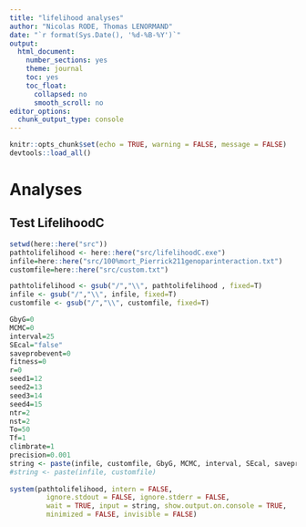 ```yaml
---
title: "lifelihood analyses"
author: "Nicolas RODE, Thomas LENORMAND"
date: "`r format(Sys.Date(), '%d-%B-%Y')`"
output: 
  html_document: 
    number_sections: yes
    theme: journal
    toc: yes
    toc_float:
      collapsed: no
      smooth_scroll: no
editor_options: 
  chunk_output_type: console
---
```


```r
knitr::opts_chunk$set(echo = TRUE, warning = FALSE, message = FALSE)
devtools::load_all()


```
# Analyses
## Test LifelihoodC
```r
setwd(here::here("src"))
pathtolifelihood <- here::here("src/lifelihoodC.exe")
infile=here::here("src/100%mort_Pierrick211genoparinteraction.txt")
customfile=here::here("src/custom.txt")

pathtolifelihood <- gsub("/","\\", pathtolifelihood , fixed=T)
infile <- gsub("/","\\", infile, fixed=T)
customfile <- gsub("/","\\", customfile, fixed=T)

GbyG=0
MCMC=0
interval=25
SEcal="false"
saveprobevent=0
fitness=0
r=0
seed1=12
seed2=13
seed3=14
seed4=15
ntr=2
nst=2
To=50
Tf=1
climbrate=1
precision=0.001
string <- paste(infile, customfile, GbyG, MCMC, interval, SEcal, saveprobevent, fitness, r, seed1, seed2, seed3, seed4, ntr, nst, To, Tf, climbrate, precision)
#string <- paste(infile, customfile)
  
system(pathtolifelihood, intern = FALSE,
         ignore.stdout = FALSE, ignore.stderr = FALSE,
         wait = TRUE, input = string, show.output.on.console = TRUE,
         minimized = FALSE, invisible = FALSE)

```
